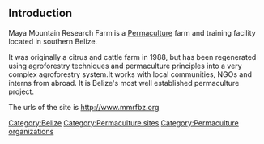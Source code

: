 ==Introduction==
Maya Mountain Research Farm is a [[Permaculture]] farm and training facility located in southern Belize.

It was originally a citrus and cattle farm in 1988, but has been regenerated using agroforestry techniques and permaculture principles into a very complex agroforestry system.It works with local communities, NGOs and interns from abroad. It is Belize's most well established permaculture project.

The urls of the site is http://www.mmrfbz.org

{{stub}}

[[Category:Belize]]
[[Category:Permaculture sites]]
[[Category:Permaculture organizations]]
